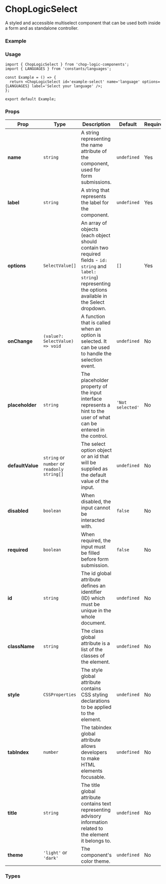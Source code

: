 
<Meta of={Select} title='Select' />

# ChopLogicSelect

A styled and accessible multiselect component that can be used both inside a form and as standalone controller.

### Example

<Canvas of={Select.Default} />

### Usage

```tsx
import { ChopLogicSelect } from 'chop-logic-components';
import { LANGUAGES } from 'constants/languages';

const Example = () => {
  return <ChopLogicSelect id='example-select' name='language' options={LANGUAGES} label='Select your language' />;
};

export default Example;
```

### Props

| Prop             | Type                                        | Description                                                                                                                                                        | Default          | Required |
|------------------|---------------------------------------------|--------------------------------------------------------------------------------------------------------------------------------------------------------------------|------------------|----------|
| **name**         | `string`                                    | A string representing the name attribute of the component, used for form submissions.                                                                              | `undefined`      | Yes      |
| **label**        | `string`                                    | A string that represents the label for the component.                                                                                                              | `undefined`      | Yes      |
| **options**      | `SelectValue[]`                             | An array of objects (each object should contain two required fields - `id: string` and `label: string`) representing the options available in the Select dropdown. | `[]`             | Yes      |
| **onChange**     | `(value?: SelectValue) => void`             | A function that is called when an option is selected. It can be used to handle the selection event.                                                                | `undefined`      | No       |
| **placeholder**  | `string`                                    | The placeholder property of the input interface represents a hint to the user of what can be entered in the control.                                               | `'Not selected'` | No       |
| **defaultValue** | `string` or `number` or `readonly string[]` | The select option object or an id that will be supplied as the default value of the input.                                                                         | `undefined`      | No       |
| **disabled**     | `boolean`                                   | When disabled, the input cannot be interacted with.                                                                                                                | `false`          | No       |
| **required**     | `boolean`                                   | When required, the input must be filled before form submission.                                                                                                    | `false`          | No       |
| **id**           | `string`                                    | The id global attribute defines an identifier (ID) which must be unique in the whole document.                                                                     | `undefined`      | No       |
| **className**    | `string`                                    | The class global attribute is a list of the classes of the element.                                                                                                | `undefined`      | No       |
| **style**        | `CSSProperties`                             | The style global attribute contains CSS styling declarations to be applied to the element.                                                                         | `undefined`      | No       |
| **tabIndex**     | `number`                                    | The tabindex global attribute allows developers to make HTML elements focusable.                                                                                   | `undefined`      | No       |
| **title**        | `string`                                    | The title global attribute contains text representing advisory information related to the element it belongs to.                                                   | `undefined`      | No       |
| **theme**        | `'light'` or `'dark'`                       | The component's color theme.                                                                                                                                       | `undefined`      | No       |

### Types

```ts
export type ChopLogicSelectProps = CommonInputProps & {
  options: SelectValue[];
  onChange?: (value?: SelectValue) => void;
  placeholder?: string;
  defaultValue?: string | number | readonly string[];
};

export type SelectValue = {
  id: string;
  label: string;
} & { [key in string]: unknown };

export type CommonInputProps = CommonComponentProps & {
  label: string;
  name: string;
  disabled?: boolean;
  required?: boolean;
};

export type CommonComponentProps = {
  id?: string;
  className?: string;
  style?: React.CSSProperties;
  tabIndex?: number;
  title?: string;
  theme?: 'dark' | 'light';
};
```
